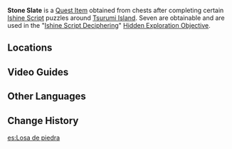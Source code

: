 {{Item Infobox
|id           = 100977
|image        = Item Stone Tablet.png
|type         = Quest Items
|description  = A stone slate with Ishine Script carved into it.<br>Perhaps it may be of some use on Tsurumi Island...?
|source1      = Obtained through completing various puzzles around [[Tsurumi Island]]
}}
'''Stone Slate''' is a [[Quest Item]] obtained from chests after completing certain [[Ishine Script]] puzzles around [[Tsurumi Island]]. Seven are obtainable and are used in the "[[Ishine Script Deciphering]]" [[Hidden Exploration Objective]].

==Locations==
{{Transclude|Ishine Script Deciphering|Steps|main=1}}
<!--
==Gallery==-->

==Video Guides==
{{EVT
|video1   = https://youtu.be/FuG2NtSJxxY
|caption1 = All Stone Slates Locations

|video2   = https://youtu.be/SPb0oyl0-ZM
|caption2 = 7 Stone Slate Locations
}}
==Other Languages==
{{Other Languages
|default_hidden = 1
|en      = Stone Slate
|zhs     = 石板
|zhs_rm  = Shíbǎn
|zht     = 石板
|zht_rm  = Shíbǎn
|ja      = 石板
|ja_rm   = Sekiban
|ko      = 석판
|es      = Losa de piedra
|fr      = Dalle en pierre
|ru      = Каменная плита
|th      = กระดานหิน
|th_rm   = 
|vi      = Phiến Đá
|de      = Schiefertafel
|id      = Batu Tulis
|pt      = Placa de Pedra
|tr      = Taş Levha
|it      = Tavoletta di pietra
}}

==Change History==
{{Change History|2.2}}

[[es:Losa de piedra]]